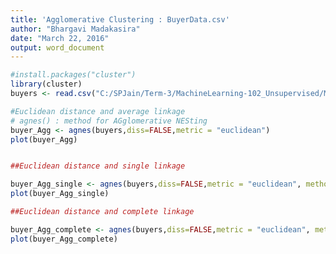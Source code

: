 ---
title: 'Agglomerative Clustering : BuyerData.csv'
author: "Bhargavi Madakasira"
date: "March 22, 2016"
output: word_document
---

```{r}
#install.packages("cluster")
library(cluster)
buyers <- read.csv("C:/SPJain/Term-3/MachineLearning-102_Unsupervised/ML-102_Day3/BuyerData.csv")

#Euclidean distance and average linkage
# agnes() : method for AGglomerative NESting
buyer_Agg <- agnes(buyers,diss=FALSE,metric = "euclidean")
plot(buyer_Agg)


##Euclidean distance and single linkage

buyer_Agg_single <- agnes(buyers,diss=FALSE,metric = "euclidean", method = "single")
plot(buyer_Agg_single)

##Euclidean distance and complete linkage

buyer_Agg_complete <- agnes(buyers,diss=FALSE,metric = "euclidean", method = "complete")
plot(buyer_Agg_complete)


```

